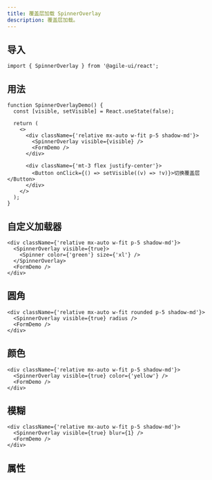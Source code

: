 ```yaml
---
title: 覆盖层加载 SpinnerOverlay
description: 覆盖层加载。
---
```


## 导入

```tsx
import { SpinnerOverlay } from '@agile-ui/react';
```

## 用法

```tsx preview editable
function SpinnerOverlayDemo() {
  const [visible, setVisible] = React.useState(false);

  return (
    <>
      <div className={'relative mx-auto w-fit p-5 shadow-md'}>
        <SpinnerOverlay visible={visible} />
        <FormDemo />
      </div>

      <div className={'mt-3 flex justify-center'}>
        <Button onClick={() => setVisible((v) => !v)}>切换覆盖层</Button>
      </div>
    </>
  );
}
```

## 自定义加载器

```tsx preview editable
<div className={'relative mx-auto w-fit p-5 shadow-md'}>
  <SpinnerOverlay visible={true}>
    <Spinner color={'green'} size={'xl'} />
  </SpinnerOverlay>
  <FormDemo />
</div>
```

## 圆角

```tsx preview editable
<div className={'relative mx-auto w-fit rounded p-5 shadow-md'}>
  <SpinnerOverlay visible={true} radius />
  <FormDemo />
</div>
```

## 颜色

```tsx preview editable
<div className={'relative mx-auto w-fit p-5 shadow-md'}>
  <SpinnerOverlay visible={true} color={'yellow'} />
  <FormDemo />
</div>
```

## 模糊

```tsx preview editable
<div className={'relative mx-auto w-fit p-5 shadow-md'}>
  <SpinnerOverlay visible={true} blur={1} />
  <FormDemo />
</div>
```

## 属性

<PropsTable componentName="SpinnerOverlay" />
